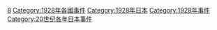 {{Cat topic in year|topic=日本事件|year=1928}}
[[Category:1920年代日本事件|8]]
[[Category:1928年各國事件|Category:1928年各國事件]]
[[Category:1928年日本|Category:1928年日本]]
[[Category:1928年事件|Category:1928年事件]]
[[Category:20世纪各年日本事件|Category:20世纪各年日本事件]]